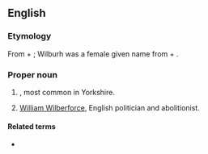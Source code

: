 ==English==

===Etymology===
From {{inh|en|ang|Wilburh}} + {{m|ang|foss||ditch}}; Wilburh was a female given name from {{m|ang|wil||will}} + {{m|ang|burh||fortress}}.

===Proper noun===
{{en-proper noun}}

# {{surname|en|A=An|English|from=Old English}}, most common in Yorkshire.
# [[w:William Wilberforce|William Wilberforce]], English politician and abolitionist.

====Related terms====
* {{l|en|Wilbur}}